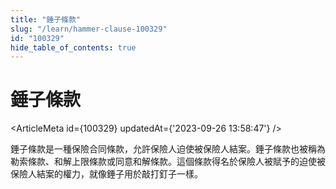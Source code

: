 ```yaml
---
title: "錘子條款"
slug: "/learn/hammer-clause-100329"
id: "100329"
hide_table_of_contents: true
---
```



# 錘子條款

<ArticleMeta id={100329} updatedAt={'2023-09-26 13:58:47'} />
<div className='border-solid border-b border-t-0 my-4 border-[var(--ifm-color-gray-300)]' />

錘子條款是一種保險合同條款，允許保險人迫使被保險人結案。錘子條款也被稱為勒索條款、和解上限條款或同意和解條款。這個條款得名於保險人被賦予的迫使被保險人結案的權力，就像錘子用於敲打釘子一樣。
